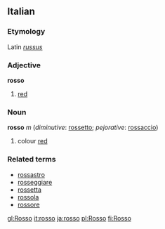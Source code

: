 ==Italian==
===Etymology===
Latin ''[[russus]]''
===Adjective===
'''rosso'''

# [[red]]

===Noun===
'''rosso''' ''m'' (''diminutive'': [[rossetto]]; ''pejorative'': [[rossaccio]])

# colour [[red]]

===Related terms===
*[[rossastro]]
*[[rosseggiare]]
*[[rossetta]]
*[[rossola]]
*[[rossore]]

[[gl:Rosso]]
[[it:rosso]]
[[ja:rosso]]
[[pl:Rosso]]
[[fi:Rosso]]